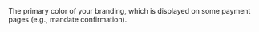   

  
<ResponseField name="PrimaryThemeColour" type="string" default="">  
<HexColorCode />    
The primary color of your branding, which is displayed on some payment pages (e.g., mandate confirmation).   

<Expandable title="properties">  

</Expandable> 
</ResponseField>